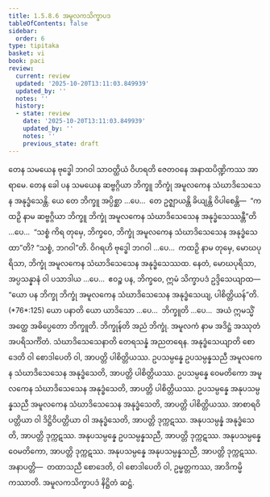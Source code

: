 ```yaml
---
title: 1.5.8.6 အမူလကသိက္ခာပဒ
tableOfContents: false
sidebar:
  order: 6
type: tipitaka
basket: vi
book: paci
review:
  current: review
  updated: '2025-10-20T13:11:03.849939'
  updated_by: ''
  notes: ''
  history:
  - state: review
    date: '2025-10-20T13:11:03.849939'
    updated_by: ''
    notes: ''
    previous_state: draft
---
```



<DynamicBreadcrumb />


<ReviewStatus review={frontmatter.review} showDetails={true} />

<HypothesisAnnotation frontmatter={frontmatter} />

<Division number="459" book="paci" e="ch" v="2" p="194">

<Paragraph number="1367" book="paci">
တေန သမယေန ဗုဒ္ဓေါ ဘဂဝါ သာဝတ္ထိယံ ဝိဟရတိ ဇေတဝနေ အနာထပိဏ္ဍိကဿ အာရာမေ. တေန ခေါ ပန သမယေန ဆဗ္ဗဂ္ဂိယာ ဘိက္ခူ ဘိက္ခုံ အမူလကေန သံဃာဒိသေသေန အနုဒ္ဓံသေန္တိ.
</Paragraph>

<Paragraph number="1368" book="paci">
ယေ တေ ဘိက္ခူ အပ္ပိစ္ဆာ …ပေ…  တေ ဥဇ္ဈာယန္တိ ခိယျန္တိ ဝိပါစေန္တိ—  “ကထဉှိ နာမ ဆဗ္ဗဂ္ဂိယာ ဘိက္ခူ ဘိက္ခုံ အမူလကေန သံဃာဒိသေသေန အနုဒ္ဓံသေဿန္တီ”တိ …ပေ…  “သစ္စံ ကိရ တုမှေ, ဘိက္ခဝေ, ဘိက္ခုံ အမူလကေန သံဃာဒိသေသေန အနုဒ္ဓံသေထာ”တိ? “သစ္စံ, ဘဂဝါ”တိ. ဝိဂရဟိ ဗုဒ္ဓေါ ဘဂဝါ …ပေ…  ကထဉှိ နာမ တုမှေ, မောဃပုရိသာ, ဘိက္ခုံ အမူလကေန သံဃာဒိသေသေန အနုဒ္ဓံသေဿထ. နေတံ, မောဃပုရိသာ, အပ္ပသန္နာနံ ဝါ ပသာဒါယ …ပေ…  ဧဝဉ္စ ပန, ဘိက္ခဝေ, ဣမံ သိက္ခာပဒံ ဥဒ္ဒိသေယျာထ—
</Paragraph>

</Division>
<Division number="460" book="paci" e="ch" v="2" p="194">

<Paragraph number="1369" book="paci">
<Emphasis>“ယော ပန ဘိက္ခု ဘိက္ခုံ အမူလကေန သံဃာဒိသေသေန အနုဒ္ဓံသေယျ, ပါစိတ္တိယန်”</Emphasis>တိ. (*76*:<Emphasis>125</Emphasis>)
</Paragraph>

</Division>
<Division number="461" book="paci" e="ch" v="2" p="195">

<Paragraph number="1370" book="paci">
<Emphasis>ယော ပနာ</Emphasis>တိ ယော ယာဒိသော …ပေ…  <Emphasis>ဘိက္ခူ</Emphasis>တိ …ပေ…  အယံ ဣမသ္မိံ အတ္ထေ အဓိပ္ပေတော ဘိက္ခူတိ.
</Paragraph>

<Paragraph number="1371" book="paci">
<Emphasis>ဘိက္ခုန်</Emphasis>တိ အညံ ဘိက္ခုံ.
</Paragraph>

<Paragraph number="1372" book="paci">
<Emphasis>အမူလကံ</Emphasis> နာမ အဒိဋ္ဌံ အဿုတံ အပရိသင်္ကိတံ.
</Paragraph>

<Paragraph number="1373" book="paci">
<Emphasis>သံဃာဒိသေသေနာ</Emphasis>တိ တေရသန္နံ အညတရေန.
</Paragraph>

<Paragraph number="1374" book="paci">
<Emphasis>အနုဒ္ဓံသေယျာ</Emphasis>တိ စောဒေတိ ဝါ စောဒါပေတိ ဝါ, အာပတ္တိ ပါစိတ္တိယဿ.
</Paragraph>

</Division>
<Division number="462" book="paci" e="ch" v="2" p="195">

<Paragraph number="1375" book="paci">
ဥပသမ္ပန္နေ ဥပသမ္ပန္နသညီ အမူလကေန သံဃာဒိသေသေန အနုဒ္ဓံသေတိ, အာပတ္တိ ပါစိတ္တိယဿ. ဥပသမ္ပန္နေ ဝေမတိကော အမူလကေန သံဃာဒိသေသေန အနုဒ္ဓံသေတိ, အာပတ္တိ ပါစိတ္တိယဿ. ဥပသမ္ပန္နေ အနုပသမ္ပန္နသညီ အမူလကေန သံဃာဒိသေသေန အနုဒ္ဓံသေတိ, အာပတ္တိ ပါစိတ္တိယဿ.
</Paragraph>

<Paragraph number="1376" book="paci">
အာစာရဝိပတ္တိယာ ဝါ ဒိဋ္ဌိဝိပတ္တိယာ ဝါ အနုဒ္ဓံသေတိ, အာပတ္တိ ဒုက္ကဋဿ. အနုပသမ္ပန္နံ အနုဒ္ဓံသေတိ, အာပတ္တိ ဒုက္ကဋဿ. အနုပသမ္ပန္နေ ဥပသမ္ပန္နသညီ, အာပတ္တိ ဒုက္ကဋဿ. အနုပသမ္ပန္နေ ဝေမတိကော, အာပတ္တိ ဒုက္ကဋဿ. အနုပသမ္ပန္နေ အနုပသမ္ပန္နသညီ, အာပတ္တိ ဒုက္ကဋဿ.
</Paragraph>

</Division>
<Division number="463" book="paci" e="ch" v="2" p="195">

<Paragraph number="1377" book="paci">
အနာပတ္တိ—  တထာသညီ စောဒေတိ, ဝါ စောဒါပေတိ ဝါ, ဥမ္မတ္တကဿ, အာဒိကမ္မိကဿာတိ.

</Paragraph>
</Division>

<Paragraph number="1378" type="center" book="paci">
အမူလကသိက္ခာပဒံ နိဋ္ဌိတံ ဆဋ္ဌံ.
</Paragraph>